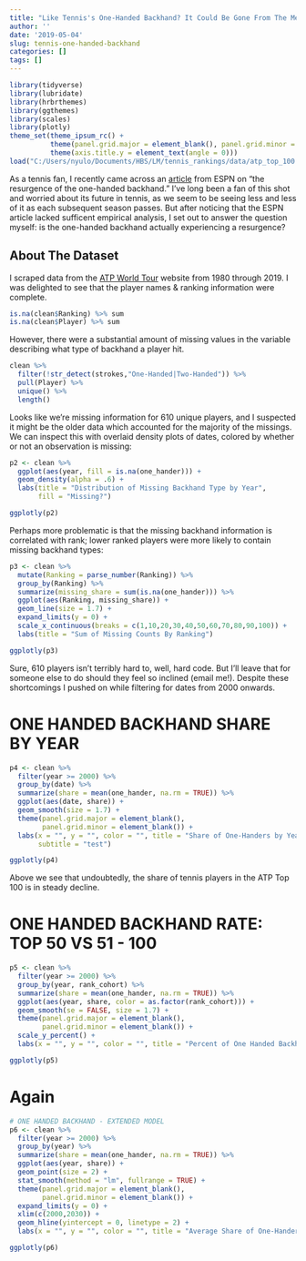 ```yaml
---
title: "Like Tennis's One-Handed Backhand? It Could Be Gone From The Men's Top Game By 2030"
author: ''
date: '2019-05-04'
slug: tennis-one-handed-backhand
categories: []
tags: []
---
```



```r
library(tidyverse)
library(lubridate)
library(hrbrthemes)
library(ggthemes)
library(scales)
library(plotly)
theme_set(theme_ipsum_rc() +
          theme(panel.grid.major = element_blank(), panel.grid.minor = element_blank()) +
          theme(axis.title.y = element_text(angle = 0)))
load("C:/Users/nyulo/Documents/HBS/LM/tennis_rankings/data/atp_top_100.R")
```


As a tennis fan, I recently came across an [article](http://www.espn.com/tennis/story/_/id/10475414/tennis-resurgence-one-handed-backhand) from ESPN on "the resurgence of the one-handed backhand." I've long been a fan of this shot and worried about its future in tennis, as we seem to be seeing less and less of it as each subsequent season passes. But after noticing that the ESPN article lacked sufficent empirical analysis, I set out to answer the question myself: is the one-handed backhand actually experiencing a resurgence?


## About The Dataset

I scraped data from the [ATP World Tour](https://www.atptour.com/en/rankings/singles) website from 1980 through 2019. I was delighted to see that the player names & ranking information were complete.

```r
is.na(clean$Ranking) %>% sum
is.na(clean$Player) %>% sum
```


However, there were a substantial amount of missing values in the variable describing what type of backhand a player hit.

```r
clean %>% 
  filter(!str_detect(strokes,"One-Handed|Two-Handed")) %>% 
  pull(Player) %>% 
  unique() %>% 
  length()
```

Looks like we're missing information for 610 unique players, and I suspected it might be the older data which accounted for the majority of the missings. We can inspect this with overlaid density plots of dates, colored by whether or not an observation is missing:

```r

p2 <- clean %>% 
  ggplot(aes(year, fill = is.na(one_hander))) +
  geom_density(alpha = .6) +
  labs(title = "Distribution of Missing Backhand Type by Year",
       fill = "Missing?")

ggplotly(p2)
```

Perhaps more problematic is that the missing backhand information is correlated with rank; lower ranked players were more likely to contain missing backhand types:

```r

p3 <- clean %>% 
  mutate(Ranking = parse_number(Ranking)) %>% 
  group_by(Ranking) %>% 
  summarize(missing_share = sum(is.na(one_hander))) %>% 
  ggplot(aes(Ranking, missing_share)) +
  geom_line(size = 1.7) +
  expand_limits(y = 0) +
  scale_x_continuous(breaks = c(1,10,20,30,40,50,60,70,80,90,100)) +
  labs(title = "Sum of Missing Counts By Ranking")

ggplotly(p3)
```

Sure, 610 players isn't terribly hard to, well, hard code. But I'll leave that for someone else to do should they feel so inclined (email me!). Despite these shortcomings I pushed on while filtering for dates from 2000 onwards.

# ONE HANDED BACKHAND SHARE BY YEAR


```r
p4 <- clean %>% 
  filter(year >= 2000) %>% 
  group_by(date) %>% 
  summarize(share = mean(one_hander, na.rm = TRUE)) %>% 
  ggplot(aes(date, share)) +
  geom_smooth(size = 1.7) +
  theme(panel.grid.major = element_blank(),
        panel.grid.minor = element_blank()) +
  labs(x = "", y = "", color = "", title = "Share of One-Handers by Year, 95% CI's Shown",
       subtitle = "test")

ggplotly(p4)
```

Above we see that undoubtedly, the share of tennis players in the ATP Top 100 is in steady decline.


# ONE HANDED BACKHAND RATE: TOP 50 VS 51 - 100

```r
p5 <- clean %>% 
  filter(year >= 2000) %>% 
  group_by(year, rank_cohort) %>% 
  summarize(share = mean(one_hander, na.rm = TRUE)) %>% 
  ggplot(aes(year, share, color = as.factor(rank_cohort))) +
  geom_smooth(se = FALSE, size = 1.7) +
  theme(panel.grid.major = element_blank(),
        panel.grid.minor = element_blank()) +
  scale_y_percent() +
  labs(x = "", y = "", color = "", title = "Percent of One Handed Backhands in ATP Top 100")

ggplotly(p5)
```

# Again

```r
# ONE HANDED BACKHAND - EXTENDED MODEL
p6 <- clean %>% 
  filter(year >= 2000) %>% 
  group_by(year) %>% 
  summarize(share = mean(one_hander, na.rm = TRUE)) %>% 
  ggplot(aes(year, share)) +
  geom_point(size = 2) +
  stat_smooth(method = "lm", fullrange = TRUE) +
  theme(panel.grid.major = element_blank(),
        panel.grid.minor = element_blank()) +
  expand_limits(y = 0) +
  xlim(c(2000,2030)) +
  geom_hline(yintercept = 0, linetype = 2) +
  labs(x = "", y = "", color = "", title = "Average Share of One-Handers in ATP Top 100 by Year")

ggplotly(p6)
```